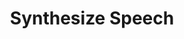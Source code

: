 ---
title: "Synthesize Speech"
openapi: "POST /v1/speech/generate"
description: "Returns a url to the generated audio file along with other associated properties"
---